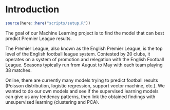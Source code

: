 # Introduction

```r
source(here::here("scripts/setup.R"))
```
The goal of our Machine Learning project is to find the model that can best predict Premier League results.

The Premier League, also known as the English Premier League, is the top level of the English football league system. Contested by 20 clubs, it operates on a system of promotion and relegation with the English Football League. Seasons typically run from August to May with each team playing 38 matches.

Online, there are currently many models trying to predict football results (Poisson distribution, logistic regression, support vector machine, etc.). We wanted to do our own models and see if the supervised learning models can give us any tendency patterns, then link the obtained findings with unsupervised learning (clustering and PCA).
